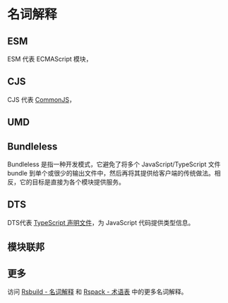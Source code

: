 
# 名词解释

## ESM

ESM 代表 ECMAScript 模块，<ESM />

## CJS

CJS 代表 [CommonJS](https://nodejs.org/api/modules.html#modules-commonjs-modules)，<CJS />

## UMD

<UMD />

## Bundleless

Bundleless 是指一种开发模式，它避免了将多个 JavaScript/TypeScript 文件 bundle 到单个或很少的输出文件中，然后再将其提供给客户端的传统做法。相反，它的目标是直接为各个模块提供服务。

## DTS

DTS代表 [TypeScript 声明文件](https://www.typescriptlang.org/docs/handbook/declaration-files/introduction.html)，为 JavaScript 代码提供类型信息。

## 模块联邦

<MF />

## 更多

访问 [Rsbuild - 名词解释](https://rsbuild.dev/zh/guide/start/glossary) 和 [Rspack - 术语表](https://rspack.dev/zh/misc/glossary) 中的更多名词解释。

